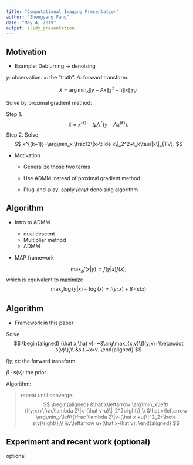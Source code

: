```yaml
---
title: "Computational Imaging Presentation"
author: "Zhengyang Fang"
date: "May 4, 2019"
output: slidy_presentation
---
```


## Motivation

- Example: Deblurring -> denoising

$y$: observation. $x$: the "truth". $A$: forward transform.

$$
\hat x =\arg \min_x\|y-Ax\|_2^2-\tau\|x\|_{TV}.
$$

Solve by proximal gradient method:

Step 1.
$$
\tilde x=x^{(k)}-t_kA^T(y-Ax^{(k)}).
$$
Step 2. Solve
$$
x^{(k+1)}=\arg\min_x \frac12\|x-\tilde x\|_2^2+t_k\tau\|x\|_{TV}.
$$

- Motivation

    + Generalize those two terms

    + Use ADMM instead of proximal gradient method

    + Plug-and-play: apply *(any)* denoising algorithm



## Algorithm

- Intro to ADMM

    + dual descent
    + Multiplier method 
    + ADMM

- MAP framework

$$
\max_x f(x|y)\propto f(y|x)f(x),
$$
which is equivalent to maximize
$$
\max_x \log(y|x)+\log(x)=l(y;x)+\beta \cdot s(x)
$$

## Algorithm

- Framework in this paper

Solve
$$
\begin{aligned}
(\hat x,\hat v)=~&\arg\max_{x,v}\{l(y;x)+\beta\cdot s(v)\},\\
&s.t.~x=v.
\end{aligned}
$$

$l(y;x)$: the forward transform.

$\beta\cdot s(v)$: the prior.

Algorithm:

> repeat until converge:
$$
\begin{aligned}
&\hat x\leftarrow \arg\min_x\left\{l(y;x)+\frac\lambda 2\|x-(\hat v-u)\|_2^2\right\},\\
&\hat v\leftarrow \arg\min_v\left\{\frac \lambda 2\|v-(\hat x +u)\|^2_2+\beta s(v)\right\},\\
&v\leftarrow u+(\hat x-\hat v).
\end{aligned}
$$


## Experiment and recent work (optional)

optional

